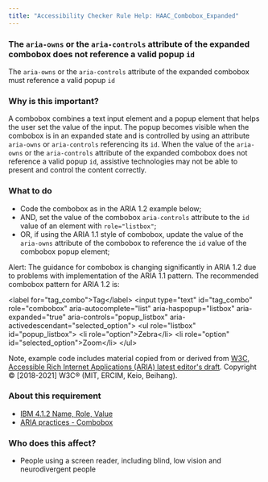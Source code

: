 ```yaml
---
title: "Accessibility Checker Rule Help: HAAC_Combobox_Expanded"
---
```


<div className="toolHelp">
<Row>
<Column colLg={16} colMd={8} colSm={4} className="toolHead">

### The `aria-owns` or the `aria-controls` attribute of the expanded combobox does not reference a valid popup `id`

<div id="locLevel"></div>

The `aria-owns` or the `aria-controls` attribute of the expanded combobox must reference a valid popup `id`

</Column>
</Row>
<Row>
<Column colLg={11} colMd={5} colSm={4} className="toolMain">

### Why is this important?

A combobox combines a text input element and a popup element that helps the user set the value of the input. The popup becomes visible when the combobox is in an expanded state and is controlled by using an attribute `aria-owns` or `aria-controls` referencing its `id`. When the value of the `aria-owns` or the `aria-controls` attribute of the expanded combobox does not reference a valid popup `id`, assistive technologies may not be able to present and control the content correctly.

<div id="locSnippet"></div>

### What to do


 * Code the combobox as in the ARIA 1.2 example below;
 * AND, set the value of the combobox `aria-controls` attribute to the `id` value of an element with `role="listbox"`;
 * OR, if using the ARIA 1.1 style of combobox, update the value of the `aria-owns` attribute of the combobox to reference the `id` value of the combobox popup element;

Alert: The guidance for combobox is changing significantly in ARIA 1.2 due to problems with implementation of the ARIA 1.1 pattern. The recommended combobox pattern for ARIA 1.2 is:

<CodeSnippet type="multi" light={true}> &lt;label for="tag_combo"&gt;Tag&lt;/label&gt;
  &lt;input type="text" id="tag_combo"
      role="combobox" aria-autocomplete="list"
      aria-haspopup="listbox" aria-expanded="true"
      aria-controls="popup_listbox" aria-activedescendant="selected_option"&gt;
  &lt;ul role="listbox" id="popup_listbox"&gt;
   &lt;li role="option"&gt;Zebra&lt;/li&gt;
   &lt;li role="option" id="selected_option"&gt;Zoom&lt;/li&gt;
  &lt;/ul&gt;</CodeSnippet>

Note, example code includes material copied from or derived from [W3C, Accessible Rich Internet Applications (ARIA) latest editor's draft](https://w3c.github.io/aria-practices/#combobox). Copyright © [2018-2021] W3C® (MIT, ERCIM, Keio, Beihang).

</Column>
<Column colLg={5} colMd={3} colSm={4} className="toolLeft">

### About this requirement

* [IBM 4.1.2 Name, Role, Value](https://www.ibm.com/able/requirements/requirements/#4_1_2)  
* [ARIA practices - Combobox](https://w3c.github.io/aria-practices/#combobox)

### Who does this affect?

* People using a screen reader, including blind, low vision and neurodivergent people

</Column>
</Row>
</div>

